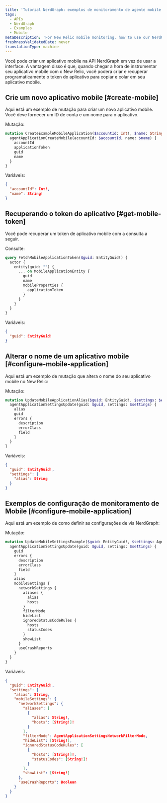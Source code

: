 ```yaml
---
title: 'Tutorial NerdGraph: exemplos de monitoramento de agente mobile'
tags:
  - APIs
  - NerdGraph
  - Examples
  - Mobile
metaDescription: 'For New Relic mobile monitoring, how to use our NerdGraph API to configure a mobile agent.'
freshnessValidatedDate: never
translationType: machine
---
```


Você pode criar um aplicativo mobile na API NerdGraph em vez de usar a interface. A vantagem disso é que, quando chegar a hora de instrumentar seu aplicativo mobile com o New Relic, você poderá criar e recuperar programaticamente o token do aplicativo para copiar e colar em seu aplicativo mobile.

## Crie um novo aplicativo mobile [#create-mobile]

Aqui está um exemplo de mutação para criar um novo aplicativo mobile. Você deve fornecer um ID de conta e um nome para o aplicativo.

Mutação:

```graphql
mutation CreateExampleMobileApplication($accountId: Int!, $name: String!) {
  agentApplicationCreateMobile(accountId: $accountId, name: $name) {
    accountId
    applicationToken
    guid
    name
  }
}

```

Variáveis:

```JSON
{
  "accountId": Int!,
  "name": String!
}

```

## Recuperando o token do aplicativo [#get-mobile-token]

Você pode recuperar um token de aplicativo mobile com a consulta a seguir.

Consulte:

```graphql
query FetchMobileApplicationToken($guid: EntityGuid!) {
  actor {
    entity(guid: "") {
      ... on MobileApplicationEntity {
        guid
        name
        mobileProperties {
          applicationToken
        }
      }
    }
  }
}
```

Variáveis:

```JSON
{
  "guid": EntityGuid!
}
```

## Alterar o nome de um aplicativo mobile [#configure-mobile-application]

Aqui está um exemplo de mutação que altera o nome do seu aplicativo mobile no New Relic:

Mutação:

```graphql
mutation UpdateMobileApplicationAlias($guid: EntityGuid!, $settings: $AgentApplicationSettingsUpdateInput) {
  agentApplicationSettingsUpdate(guid: $guid, settings: $settings) {
    alias
    guid
    errors {
      description
      errorClass
      field
    }
  }
}
```

Variáveis:

```JSON
{
  "guid": EntityGuid!,
  "settings": {
    "alias": String
  }
}
```

## Exemplos de configuração de monitoramento de Mobile [#configure-mobile-application]

Aqui está um exemplo de como definir as configurações de <InlinePopover type="mobile"/>via NerdGraph:

Mutação:

```graphql
mutation UpdateMobileSettingsExample($guid: EntityGuid!, $settings: AgentApplicationSettingsUpdateInput!) {
  agentApplicationSettingsUpdate(guid: $guid, settings: $settings) {
    guid
    errors {
      description
      errorClass
      field
    }
    alias
    mobileSettings {
      networkSettings {
        aliases {
          alias
          hosts
        }
        filterMode
        hideList
        ignoredStatusCodeRules {
          hosts
          statusCodes
        }
        showList
      }
      useCrashReports
    }
  }
}
```

Variáveis:

```JSON
{
  "guid": EntityGuid!,
  "settings": {
    "alias": String,
    "mobileSettings": {
      "networkSettings": {
        "aliases": [
          {
            "alias": String!,
            "hosts": [String!]!
          }
        ],
        "filterMode": AgentApplicationSettingsNetworkFilterMode,
        "hideList": [String!],
        "ignoredStatusCodeRules": [
          {
            "hosts": [String!]!,
            "statusCodes": [String!]!
          }
        ],
        "showList": [String!]
      },
      "useCrashReports": Boolean
    }
  }
}
```
